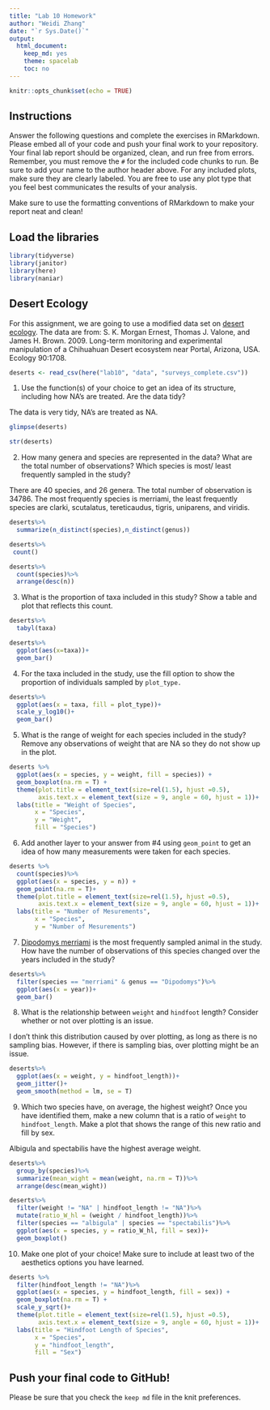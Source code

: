 ```yaml
---
title: "Lab 10 Homework"
author: "Weidi Zhang"
date: "`r Sys.Date()`"
output:
  html_document:
    keep_md: yes
    theme: spacelab
    toc: no
---
```


```r
knitr::opts_chunk$set(echo = TRUE)
```

## Instructions
Answer the following questions and complete the exercises in RMarkdown. Please embed all of your code and push your final work to your repository. Your final lab report should be organized, clean, and run free from errors. Remember, you must remove the `#` for the included code chunks to run. Be sure to add your name to the author header above. For any included plots, make sure they are clearly labeled. You are free to use any plot type that you feel best communicates the results of your analysis.  

Make sure to use the formatting conventions of RMarkdown to make your report neat and clean!  

## Load the libraries
```r
library(tidyverse)
library(janitor)
library(here)
library(naniar)
``` 

## Desert Ecology
For this assignment, we are going to use a modified data set on [desert ecology](http://esapubs.org/archive/ecol/E090/118/). The data are from: S. K. Morgan Ernest, Thomas J. Valone, and James H. Brown. 2009. Long-term monitoring and experimental manipulation of a Chihuahuan Desert ecosystem near Portal, Arizona, USA. Ecology 90:1708.
```r
deserts <- read_csv(here("lab10", "data", "surveys_complete.csv"))
```

1. Use the function(s) of your choice to get an idea of its structure, including how NA's are treated. Are the data tidy?  

The data is very tidy, NA's are treated as NA.
```r
glimpse(deserts)
```
```r
str(deserts)
```


2. How many genera and species are represented in the data? What are the total number of observations? Which species is most/ least frequently sampled in the study?

There are 40 species, and 26 genera. The total number of observation is 34786. The most frequently species is merriami, the least frequently species are clarki, scutalatus, tereticaudus, tigris, uniparens, and viridis.
```r
deserts%>%
  summarize(n_distinct(species),n_distinct(genus))
```
```r
deserts%>%
 count()
```
```r
deserts%>%
  count(species)%>%
  arrange(desc(n))
```



3. What is the proportion of taxa included in this study? Show a table and plot that reflects this count.
```r
deserts%>%
  tabyl(taxa)
```
```r
deserts%>%
  ggplot(aes(x=taxa))+
  geom_bar()
```

4. For the taxa included in the study, use the fill option to show the proportion of individuals sampled by `plot_type.`
```r
deserts%>%
  ggplot(aes(x = taxa, fill = plot_type))+
  scale_y_log10()+
  geom_bar()
```

5. What is the range of weight for each species included in the study? Remove any observations of weight that are NA so they do not show up in the plot.
```r
deserts %>% 
  ggplot(aes(x = species, y = weight, fill = species)) + 
  geom_boxplot(na.rm = T) +
  theme(plot.title = element_text(size=rel(1.5), hjust =0.5),
        axis.text.x = element_text(size = 9, angle = 60, hjust = 1))+
  labs(title = "Weight of Species",
       x = "Species",
       y = "Weight",
       fill = "Species")
```

6. Add another layer to your answer from #4 using `geom_point` to get an idea of how many measurements were taken for each species.
```r
deserts %>% 
  count(species)%>%
  ggplot(aes(x = species, y = n)) + 
  geom_point(na.rm = T)+
  theme(plot.title = element_text(size=rel(1.5), hjust =0.5),
        axis.text.x = element_text(size = 9, angle = 60, hjust = 1))+
  labs(title = "Number of Mesurements",
       x = "Species",
       y = "Number of Mesurements")
```

7. [Dipodomys merriami](https://en.wikipedia.org/wiki/Merriam's_kangaroo_rat) is the most frequently sampled animal in the study. How have the number of observations of this species changed over the years included in the study?
```r
deserts%>%
  filter(species == "merriami" & genus == "Dipodomys")%>%
  ggplot(aes(x = year))+
  geom_bar()
```

8. What is the relationship between `weight` and `hindfoot` length? Consider whether or not over plotting is an issue.

I don't think this distribution caused by over plotting, as long as there is no sampling bias. However, if there is sampling bias, over plotting might be an issue.
```r
deserts%>%
  ggplot(aes(x = weight, y = hindfoot_length))+
  geom_jitter()+
  geom_smooth(method = lm, se = T)
```

9. Which two species have, on average, the highest weight? Once you have identified them, make a new column that is a ratio of `weight` to `hindfoot_length`. Make a plot that shows the range of this new ratio and fill by sex.

Albigula and spectabilis have the highest average weight.
```r
deserts%>%
  group_by(species)%>%
  summarize(mean_wight = mean(weight, na.rm = T))%>%
  arrange(desc(mean_wight))
```


```r
deserts%>%
  filter(weight != "NA" | hindfoot_length != "NA")%>%
  mutate(ratio_W_hl = (weight / hindfoot_length))%>%
  filter(species == "albigula" | species == "spectabilis")%>%
  ggplot(aes(x = species, y = ratio_W_hl, fill = sex))+
  geom_boxplot()
```

10. Make one plot of your choice! Make sure to include at least two of the aesthetics options you have learned.
```r
deserts %>% 
  filter(hindfoot_length != "NA")%>%
  ggplot(aes(x = species, y = hindfoot_length, fill = sex)) + 
  geom_boxplot(na.rm = T) +
  scale_y_sqrt()+
  theme(plot.title = element_text(size=rel(1.5), hjust =0.5),
        axis.text.x = element_text(size = 9, angle = 60, hjust = 1))+
  labs(title = "Hindfoot Length of Species",
       x = "Species",
       y = "hindfoot_length",
       fill = "Sex")
```

## Push your final code to GitHub!
Please be sure that you check the `keep md` file in the knit preferences. 